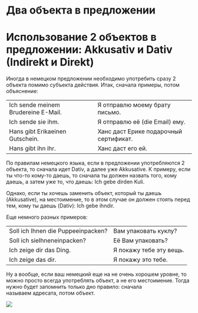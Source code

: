 # Два объекта в предложении

<!-- Index: 1 | Date: 2024-02-11 20:32 +00:00 -->
<!-- Source: https://lerne-deutsch.ru/%d0%b4%d0%b2%d0%b0-%d0%be%d0%b1%d1%8a%d0%b5%d0%ba%d1%82%d0%b0-%d0%b2-%d0%bf%d1%80%d0%b5%d0%b4%d0%bb%d0%be%d0%b6%d0%b5%d0%bd%d0%b8%d0%b8/ -->

# Использование 2 объектов в предложении: Akkusativ и Dativ (Indirekt и Direkt)

Иногда в немецком предложении необходимо употребить сразу 2 объекта помимо субъекта действия. Итак, сначала примеры, потом объяснение:

|  |  |
| --- | --- |
| Ich sende meinem Brudereine E-Mail. | Я отправлю моему брату письмо. |
| Ich sende sie ihm. | Я отправлю её (die Email) ему. |
| Hans gibt Erikaeinen Gutschein. | Ханс даст Ерике подарочный сертификат. |
| Hans gibt ihn ihr. | Ханс даст его ей. |

По правилам немецкого языка, если в предложении употребляются 2 объекта, то сначала идет Dativ, а далее уже Akkusative. К примеру, если ты что-то кому-то даешь, то сначала ты должен назвать того, кому даешь, а затем уже то, что даешь: Ich gebe dirden Kuli.

Однако, если ты хочешь заменить объект, который ты даешь (Akkusative), на местоимение, то в этом случае он должен стоять перед тем, кому ты даешь (Dativ): Ich gebe ihndir.

Еще немного разных примеров:

|  |  |
| --- | --- |
| Soll ich Ihnen die Puppeeinpacken? | Вам упаковать куклу? |
| Soll ich sieIhneneinpacken? | Её Вам упаковать? |
| Ich zeige dir das Ding. | Я покажу тебе эту вещь. |
| Ich zeige das dir. | Я покажу это тебе. |

Ну а вообще, если ваш немецкий еще на не очень хорошем уровне, то можно просто всегда употреблять объект, а не его местоимение. Тогда нужно будет запомнить только дно правило: сначала называем адресата, потом объект.

[![](https://lerne-deutsch.ru/wp-content/uploads/2019/05/2-objekts.png)](http://lerne-deutsch.ru/wp-content/uploads/2019/05/2-objekts.png)